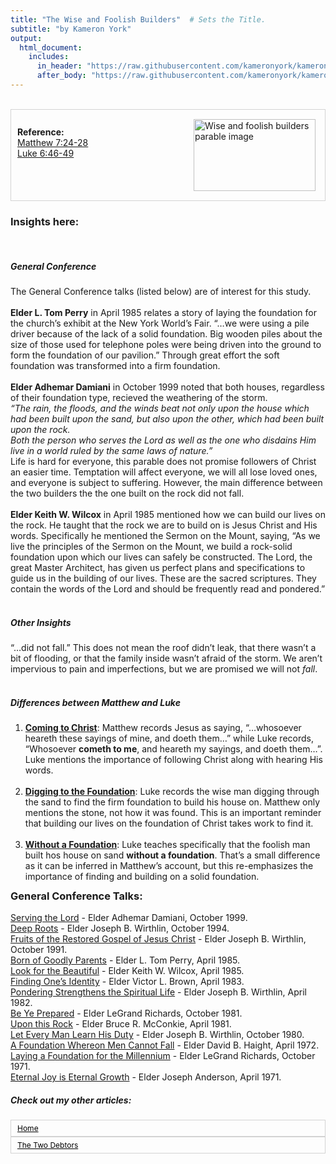 ```yaml
---
title: "The Wise and Foolish Builders"  # Sets the Title.
subtitle: "by Kameron York"
output:
  html_document:
    includes:
      in_header: "https://raw.githubusercontent.com/kameronyork/kameronyork.github.io/main/parables/header.html"
      after_body: "https://raw.githubusercontent.com/kameronyork/kameronyork.github.io/main/parables/footer.html"
---
```

<br>
<div style="border: 1px solid lightgray; padding: 10px; overflow: hidden;">
<img src="https://raw.githubusercontent.com/kameronyork/kameronyork.github.io/main/docs/assets/wise-and-foolish-builders.jpg" alt="Wise and foolish builders parable image" style="float: right; width: 195px; height: 115px; padding: 5px;">
<br>
<h4 style="text-align: left; margin: 0;">Reference:</h5>
<p style="text-align: left; margin: 0;">
<a href="https://www.churchofjesuschrist.org/study/scriptures/nt/matt/7?lang=eng&id=24-28#p24" target="_blank">Matthew 7:24-28</a><br>
<a href="https://www.churchofjesuschrist.org/study/scriptures/nt/luke/6?lang=eng&id=46-49#p46" target="_blank">Luke 6:46-49</a>
</p>
</div>

### Insights here:
<br>
<h5>General Conference</h5>
The General Conference talks (listed below) are of interest for this study.  <br>
<br>
<b>Elder L. Tom Perry</b> in April 1985 relates a story of laying the foundation for the church's exhibit at the New York World's Fair.  "...we were using a pile driver because of the lack of a solid foundation. Big wooden piles about the size of those used for telephone poles were being driven into the ground to form the foundation of our pavilion."  Through great effort the soft foundation was transformed into a firm foundation. <br>
<br>
<b>Elder Adhemar Damiani</b> in October 1999 noted that both houses, regardless of their foundation type, recieved the weathering of the storm. <br> <i> "The rain, the floods, and the winds beat not only upon the house which had been built upon the sand, but also upon the other, which had been built upon the rock.<br>
Both the person who serves the Lord as well as the one who disdains Him live in a world ruled by the same laws of nature."</i> <br>
Life is hard for everyone, this parable does not promise followers of Christ an easier time.  Temptation will affect everyone, we will all lose loved ones, and everyone is subject to suffering.  However, the main difference between the two builders the the one built on the rock did not fall.<br>
<br>
<b>Elder Keith W. Wilcox</b> in April 1985 mentioned how we can build our lives on the rock.  He taught that the rock we are to build on is Jesus Christ and His words.  Specifically he mentioned the Sermon on the Mount, saying, "As we live the principles of the Sermon on the Mount, we build a rock-solid foundation upon which our lives can safely be constructed. The Lord, the great Master Architect, has given us perfect plans and specifications to guide us in the building of our lives. These are the sacred scriptures. They contain the words of the Lord and should be frequently read and pondered."<br>
<br>
<h5>Other Insights</h5>
"...did not fall." This does not mean the roof didn't leak, that there wasn't a bit of flooding, or that the family inside wasn't afraid of the storm.  We aren't impervious to pain and imperfections, but we are promised we will not <i>fall</i>.<br>
<br>
<h5>Differences between Matthew and Luke</h5>
1. <b><u>Coming to Christ</u></b>:  Matthew records Jesus as saying, "...whosoever heareth these sayings of mine, and doeth them..." while Luke records, "Whosoever <b>cometh to me</b>, and heareth my sayings, and doeth them...".  Luke mentions the importance of following Christ along with hearing His words.<br>
<br>
2. <b><u>Digging to the Foundation</u></b>:  Luke records the wise man digging through the sand to find the firm foundation to build his house on.  Matthew only mentions the stone, not how it was found.  This is an important reminder that building our lives on the foundation of Christ takes work to find it.<br>
<br>
3. <b><u>Without a Foundation</u></b>:  Luke teaches specifically that the foolish man built hos house on sand <b>without a foundation</b>. That's a small difference as it can be inferred in Matthew's account, but this re-emphasizes the importance of finding and building on a solid foundation.




<div style="margin-top: -10px;">
### General Conference Talks:
</style>
<a href="https://www.churchofjesuschrist.org/study/general-conference/1999/10/serving-the-lord?lang=eng" target="_blank">Serving the Lord</a> - Elder Adhemar Damiani, October 1999.<br>
<a href="https://www.churchofjesuschrist.org/study/general-conference/1994/10/deep-roots?lang=eng" target="_blank">Deep Roots</a> - Elder Joseph B. Wirthlin, October 1994.<br>
<a href="https://www.churchofjesuschrist.org/study/general-conference/1991/10/fruits-of-the-restored-gospel-of-jesus-christ?lang=eng" target="_blank">Fruits of the Restored Gospel of Jesus Christ</a> - Elder Joseph B. Wirthlin, October 1991.<br>
<a href="https://www.churchofjesuschrist.org/study/general-conference/1985/04/born-of-goodly-parents?lang=eng" target="_blank">Born of Goodly Parents</a> - Elder L. Tom Perry, April 1985.<br>
<a href="https://www.churchofjesuschrist.org/study/general-conference/1985/04/look-for-the-beautiful?lang=eng" target="_blank">Look for the Beautiful</a> - Elder Keith W. Wilcox, April 1985.<br>
<a href="https://www.churchofjesuschrist.org/study/general-conference/1983/04/finding-ones-identity?lang=eng" target="_blank">Finding One's Identity</a> - Elder Victor L. Brown, April 1983.<br>
<a href="https://www.churchofjesuschrist.org/study/general-conference/1982/04/pondering-strengthens-the-spiritual-life?lang=eng" target="_blank">Pondering Strengthens the Spiritual Life</a> - Elder Joseph B. Wirthlin, April 1982.<br>
<a href="https://www.churchofjesuschrist.org/study/general-conference/1981/10/be-ye-prepared?lang=eng" target="_blank">Be Ye Prepared</a> - Elder LeGrand Richards, October 1981.<br>
<a href="https://www.churchofjesuschrist.org/study/general-conference/1981/04/upon-this-rock?lang=eng" target="_blank">Upon this Rock</a> - Elder Bruce R. McConkie, April 1981.<br>
<a href="https://www.churchofjesuschrist.org/study/general-conference/1980/10/let-every-man-learn-his-duty?lang=eng" target="_blank">Let Every Man Learn His Duty</a> - Elder Joseph B. Wirthlin, October 1980.<br>
<a href="https://www.churchofjesuschrist.org/study/general-conference/1972/04/a-foundation-whereon-men-cannot-fall?lang=eng" target="_blank">A Foundation Whereon Men Cannot Fall</a> - Elder David B. Haight, April 1972.<br>
<a href="https://www.churchofjesuschrist.org/study/general-conference/1971/10/laying-a-foundation-for-the-millennium?lang=eng" target="_blank">Laying a Foundation for the Millennium</a> - Elder LeGrand Richards, October 1971.<br>
<a href="https://www.churchofjesuschrist.org/study/general-conference/1971/04/eternal-joy-is-eternal-growth?lang=eng" target="_blank">Eternal Joy is Eternal Growth</a> - Elder Joseph Anderson, April 1971.






##### Check out my other articles:

<link rel="stylesheet" href="https://kameronyork.github.io/scripting/themify-icons/themify-icons.css">
<div class="container">
<div class="row">
<div class="col-12 text-md-left">
<nav class="pagination mt-3">
<a class="nav nav-prev" href="https://www.kameronyork.com/parables" style="background-color: transparent; color: black; padding: 5px 10px; border: 1px solid lightgray; cursor: pointer; white-space: nowrap; font-size: 12px; display: flex; align-items: center;" 
onmouseover="this.style.backgroundColor='lightgray';" 
onmouseout="this.style.backgroundColor='transparent';" 
onmousedown="this.style.backgroundColor='gray';" 
onmouseup="this.style.backgroundColor='lightgray';">
<i class="ti-arrow-left mr-2"></i>
<span style="display: none;" class="d-md-inline-block">Home</span>
<span style="display: inline-block;" class="d-md-none">Home</span>
</a>
<a class="nav nav-next ml-3" href="https://www.kameronyork.com/parables/two-debtors
.html" style="background-color: transparent; color: black; padding: 5px 10px; border: 1px solid lightgray; cursor: pointer; white-space: nowrap; font-size: 12px; display: flex; align-items: center;" 
onmouseover="this.style.backgroundColor='lightgray';" 
onmouseout="this.style.backgroundColor='transparent';" 
onmousedown="this.style.backgroundColor='gray';" 
onmouseup="this.style.backgroundColor='lightgray';">
<span style="display: none;" class="d-md-inline-block">The Two Debtors
</span>
<span style="display: inline-block;" class="d-md-none">The Two Debtors
</span>
<i class="ti-arrow-right ml-2"></i>
</a>
</nav>
</div>
</div>
</div>